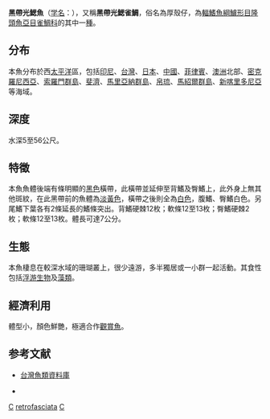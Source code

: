 {{Speciesbox 
| taxon = Chromis retrofasciata
| status = NE
| image = Blackbar chromis (Chromis retrofasciata).jpg
| authority = [[Weber|Weber]], 1913
| synonyms = *''Chromis retrofasciatus''<br /><small>Weber, 1913</small>
}}
'''黑帶光鰓魚'''（[[学名|学名]]：{{lang|la|'''''Chromis retrofasciata'''''}}），又稱'''黑帶光鰓雀鯛'''，俗名為厚殼仔，為[[輻鰭魚綱|輻鰭魚綱]][[鱸形目|鱸形目]][[隆頭魚亞目|隆頭魚亞目]][[雀鯛科|雀鯛科]]的其中一[[種|種]]。

==分布==
本魚分布於西[[太平洋|太平洋]]區，包括[[印尼|印尼]]、[[台灣|台灣]]、[[日本|日本]]、[[中國|中國]]、[[菲律賓|菲律賓]]、[[澳洲|澳洲]]北部、[[密克羅尼西亞|密克羅尼西亞]]、[[索羅門群島|索羅門群島]]、[[斐濟|斐濟]]、[[馬里亞納群島|馬里亞納群島]]、[[帛琉|帛琉]]、[[馬紹爾群島|馬紹爾群島]]、[[新喀里多尼亞|新喀里多尼亞]]等海域。

==深度==
水深5至56公尺。

==特徵==
本魚魚體後端有條明顯的[[黑色|黑色]]橫帶，此橫帶並延伸至背鰭及臀鰭上，此外身上無其他斑紋，在此黑帶前的魚體為[[淡黃色|淡黃色]]，橫帶之後則全為[[白色|白色]]，腹鰭、臀鰭白色。另尾鰭下葉各有2條延長的鰭條突出。背鰭硬棘12枚；軟條12至13枚；臀鰭硬棘2枚；軟條12至13枚。體長可達7公分。

==生態==
本魚棲息在較深水域的珊瑚叢上，很少遠游，多半獨居或一小群一起活動。其食性包括[[浮游生物|浮游生物]]及[[藻類|藻類]]。

==經濟利用==
體型小，顏色鮮艷，極適合作[[觀賞魚|觀賞魚]]。

==参考文献==
*[http://fishdb.sinica.edu.tw/ 台灣魚類資料庫]{{Wayback|url=http://fishdb.sinica.edu.tw/ |date=20160304193340 }}
{{refbegin}}
* {{TaiBNET| zh=黑帶光鰓雀鯛 | id=382344 | binomial=Chromis retrofasciata | authority=Weber, 1913 | var= | accessdate=2013-01-24}}
{{refend}}
{{Taxonbar}}

[[Category:觀賞魚|C]]
[[Category:光鰓魚屬|retrofasciata]]
[[Category:1913年描述的魚類|C]]